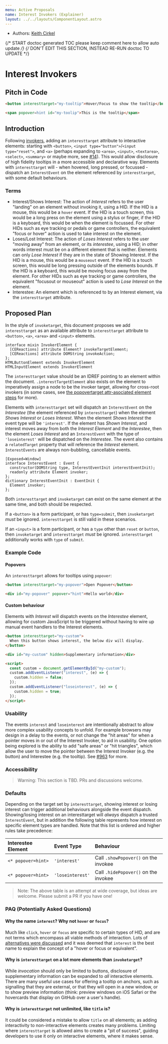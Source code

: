 ```yaml
---
menu: Active Proposals
name: Interest Invokers (Explainer)
layout: ../../layouts/ComponentLayout.astro
---
```


- Authors: [Keith Cirkel](https://github.com/keithamus)

{/* START doctoc generated TOC please keep comment here to allow auto update */}
{/* DON'T EDIT THIS SECTION, INSTEAD RE-RUN doctoc TO UPDATE */}

# Interest Invokers

## Pitch in Code

```html
<button interesttarget="my-tooltip">Hover/Focus to show the tooltip</button>

<span popover=hint id="my-toolip">This is the tooltip</span>
```

## Introduction

Following [invokers](../invokers.explainer), adding an `interesttarget`
attribute to interactive elements: starting with `<button>`, `<input
type="button">`/`<input type="reset">`, and `<a>` (perhaps expanding to
`<area>`, `<input>`, `<textarea>`, `<select>`, `<summary>` or maybe more, see
[#14](https://github.com/openui/open-ui/issues/908)). This would allow
disclosure of high fidelity tooltips in a more accessible and declarative way.
Elements with `interesttarget` will - when hovered, long pressed, or focussed -
dispatch an `InterestEvent` on the element referenced by `interesttarget`, with
some default behaviours.

### Terms

- Interest/Shows Interest: The action of _Interest_ refers to the user "landing"
  on an element without invoking it, using a HID. If the HID is a mouse, this
  would be a `hover` event. If the HID is a touch screen, this would be a long
  press on the element using a stylus or finger, if the HID is a keyboard, this
  would be when the element is focussed. For other HIDs such as eye tracking or
  pedals or game controllers, the equivalent "focus or hover" action is used to
  take interest on the element.
- Loses/Lost Interest: The action of _Loses Interest_ refers to the user "moving
  away" from an element, or its _interestee_, using a HID; in other words
  interest must be on a different element that is neither. Elements can only
  _Lose Interest_ if they are in the state of Showing Interest. If the HID is a
  mouse, this would be a `mouseout` event. If the HID is a touch screen, this
  would be long pressing outside of the elements bounds. If the HID is a
  keyboard, this would be moving focus away from the element. For other HIDs
  such as eye tracking or game controllers, the equivalent "focusout or
  mouseout" action is used to _Lose Interest_ on the element.
- Interestee: An element which is referenced to by an Interest element, via the
  `interesttarget` attribute.

## Proposed Plan

In the style of `invoketarget`, this document proposes we add `interesttarget`
as an available attribute to `interesttarget` attribute to `<button>`, `<a>`,
`<area>` and `<input>` elements.

```webidl
interface mixin InvokerElement {
  [CEReactions] attribute Element? invokeTargetElement;
  [CEReactions] attribute DOMString invokeAction;
};
HTMLButtonElement extends InvokerElement
HTMLInputElement extends InvokerElement
```

The `interesttarget` value should be an IDREF pointing to an element within the
document. `.interestTargetElement` also exists on the element to imperatively
assign a node to be the invoker target, allowing for cross-root invokers (in
some cases, see [the popovertarget attr-asociated element
steps](https://html.spec.whatwg.org/multipage/common-dom-interfaces.html#attr-associated-element)
for more).

Elements with `interesttarget` set will dispatch an `InterestEvent` on the
_Interestee_ (the element referenced by `interesttarget`) when the element
_Shows Interest_ or _Loses Interest_. When the element _Shows Interest_ the
event type will be `'interest'`. If the element has _Shown Interest_, and
interest moves away from both the _Interest Element_ and the _Interestee_, then
the element _Loses Interest_ and an `InterestEvent` with the type of
`'loseinterest'` will be dispatched on the _Interestee_. The event also contains
a `relatedTarget` property that will reference the _Interest_ element.
`InterestEvents` are always non-bubbling, cancellable events.

```webidl
[Exposed=Window]
interface InterestEvent : Event {
  constructor(DOMString type, InterestEventInit interestEventInit);
  readonly attribute Element invoker;
};
dictionary InterestEventInit : EventInit {
  Element invoker;
};
```

Both `interesttarget` and `invoketarget` can exist on the same element at the
same time, and both should be respected.

If a `<button>` is a form participant, or has `type=submit`, then `invoketarget`
_must_ be ignored. `interesttarget` is still valid in these scenarios.

If an `<input>` is a form participant, or has a `type` other than `reset` or
`button`, then `invoketarget` and `interesttarget` _must_ be ignored. `interesttarget`
additionally works with `type` of `submit`.

### Example Code

#### Popovers

An `interesttarget` allows for tooltips using `popover`:

```html
<button interesttarget="my-popover">Open Popover</button>

<div id="my-popover" popover="hint">Hello world</div>
```

#### Custom behaviour

Elements with _Interest_ will dispatch events on the _Interestee_ element,
allowing for custom JavaScript to be triggered without having to wire up manual
event handlers to the Interest elements.

```html
<button interesttarget="my-custom">
  When this button shows interest, the below div will display.
</button>

<div id="my-custom" hidden>Supplementary information</div>

<script>
  const custom = document.getElementById("my-custom");
  custom.addEventListener("interest", (e) => {
    custom.hidden = false;
  });
  custom.addEventListener("loseinterest", (e) => {
    custom.hidden = true;
  });
</script>
```

### Usability

The events `interest` and `loseinterest` are intentionally abstract to allow
more complex usability concepts to unfold. For example browsers may design in a
delay to the events, or not change the "hit areas" for when a pointer moves in
or out of the Interest Invoker, to aid in usability. One option being explored
is the ability to add "safe areas" or "hit triangles", which allow the user to
move the pointer between the Interest Invoker (e.g. the button) and Interestee
(e.g. the tooltip). See [#963](https://github.com/openui/open-ui/issues/963)
for more.

### Accessibility

> Warning: This section is TBD. PRs and discussions welcome.

### Defaults

Depending on the target set by `interesttarget`, showing interest or losing
interest can trigger additional behaviours alongside the event dispatch.
Showing/losing interest on an interesttarget will _always_ dispatch a trusted
`InterestEvent`, but in addition the following table represents how interest on
specific element types are handled. Note that this list is ordered and higher
rules take precedence:

| Interestee Element | Event Type       | Behaviour                            |
| :----------------- | :--------------- | :----------------------------------- |
| `<* popover=hint>` | `'interest'`     | Call `.showPopover()` on the invokee |
| `<* popover=hint>` | `'loseinterest'` | Call `.hidePopover()` on the invokee |

> Note: The above table is an attempt at wide coverage, but ideas are welcome. Please submit a PR if you have one!

### PAQ (Potentially Asked Questions)

#### Why the name `interest`? Why not `hover` or `focus`?

Much like `click`, `hover` or `focus` are specific to certain types of HID, and
are not terms which encompass all viable methods of interaction. Lots of
[alternatives were discussed](https://github.com/openui/open-ui/issues/767) and
it was deemed that `interest` is the best name to explain the concept of a
"hover or focus or equivalent".

#### Why is `interesttarget` on a lot more elements than `invoketarget`?

While _invocation_ should only be limited to buttons, disclosure of
supplementary information can be expanded to _all_ interactive elements. There
are many useful use cases for offering a tooltip on anchors, such as signalling
that they are external, or that they will open in a new window, or to show
preview information (think: preview windows on iOS Safari or the hovercards that
display on GitHub over a user's handle).

#### Why is `interesttarget` not unlimited, like `title` is?

It could be considered a mistake to allow `title` on all elements; as adding
interactivity to non-interactive elements creates many problems. Limiting where
`interesttarget` is allowed aims to create a "pit of success", guiding
developers to use it only on interactive elements, where it makes sense.
